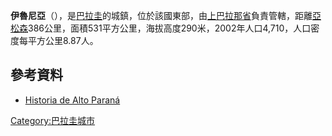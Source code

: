 {{Coord|25|46|0|S|55|3|0|W|display=title}}

'''伊魯尼亞'''（{{lang-es|Iruña}}），是[[巴拉圭|巴拉圭]]的城鎮，位於該國東部，由[[上巴拉那省|上巴拉那省]]負責管轄，距離[[亞松森|亞松森]]386公里，面積531平方公里，海拔高度290米，2002年人口4,710，人口密度每平方公里8.87人。

==參考資料==
* [http://www.scribd.com/ Historia de Alto Paraná] {{Wayback|url=http://www.scribd.com/ |date=20160305060319 }}

{{Paraguay-geo-stub}}
[[Category:巴拉圭城市|Category:巴拉圭城市]]